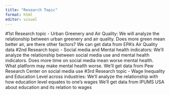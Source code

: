```yaml
---
title: "Research Topic"
format: html
editor: visual
---
```



#1st Research topic - Urban Greenery and Air Quality:
We will analyze the relationship between urban greenery and air quality.
Does more green mean better air, are there other factors?
We can get data from EPA‘s Air Quality data
#2nd Research topic - Social media and Mental health indicators:
We'll analyze the relationship between social media use and mental health indicators.
Does more time on social media mean worse mental health.
What platform may make mental health worse.
We'll get data from Pew Research Center on social media use
#3rd Research topic - Wage Inequality and Education Level across industries:
We'll analyze the relationship with how education level equates to one's wages
We'll get data from IPUMS USA about education and its relation to wages